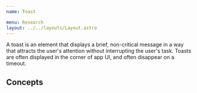 ```yaml
---
name: Toast

menu: Research
layout: ../../layouts/Layout.astro
---
```


A toast is an element that displays a brief, non-critical message in a way that attracts the user's attention without interrupting the user's task. Toasts are often displayed in the corner of app UI, and often disappear on a timeout.


<ComponentCoverage component="Toast" />

## Concepts

<Concepts component="Toast" />
